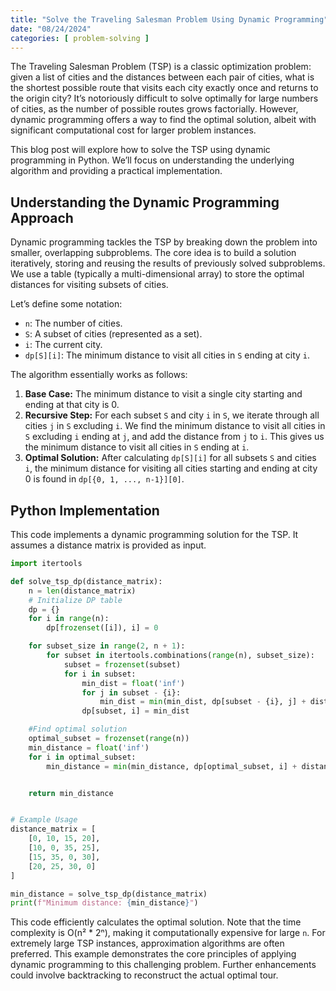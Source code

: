 ```yaml
---
title: "Solve the Traveling Salesman Problem Using Dynamic Programming"
date: "08/24/2024"
categories: [ problem-solving ]
---
```


The Traveling Salesman Problem (TSP) is a classic optimization problem: given a list of cities and the distances between each pair of cities, what is the shortest possible route that visits each city exactly once and returns to the origin city?  It's notoriously difficult to solve optimally for large numbers of cities, as the number of possible routes grows factorially. However, dynamic programming offers a way to find the optimal solution, albeit with significant computational cost for larger problem instances.

This blog post will explore how to solve the TSP using dynamic programming in Python.  We'll focus on understanding the underlying algorithm and providing a practical implementation.


## Understanding the Dynamic Programming Approach

Dynamic programming tackles the TSP by breaking down the problem into smaller, overlapping subproblems.  The core idea is to build a solution iteratively, storing and reusing the results of previously solved subproblems.  We use a table (typically a multi-dimensional array) to store the optimal distances for visiting subsets of cities.

Let's define some notation:

* `n`: The number of cities.
* `S`: A subset of cities (represented as a set).
* `i`: The current city.
* `dp[S][i]`: The minimum distance to visit all cities in `S` ending at city `i`.


The algorithm essentially works as follows:

1. **Base Case:** The minimum distance to visit a single city starting and ending at that city is 0.
2. **Recursive Step:** For each subset `S` and city `i` in `S`,  we iterate through all cities `j` in `S` excluding `i`. We find the minimum distance to visit all cities in `S` excluding `i` ending at `j`, and add the distance from `j` to `i`. This gives us the minimum distance to visit all cities in `S` ending at `i`.
3. **Optimal Solution:**  After calculating `dp[S][i]` for all subsets `S` and cities `i`, the minimum distance for visiting all cities starting and ending at city 0 is found in `dp[{0, 1, ..., n-1}][0]`.


## Python Implementation

This code implements a dynamic programming solution for the TSP. It assumes a distance matrix is provided as input.

```python
import itertools

def solve_tsp_dp(distance_matrix):
    n = len(distance_matrix)
    # Initialize DP table
    dp = {}
    for i in range(n):
        dp[frozenset([i]), i] = 0

    for subset_size in range(2, n + 1):
        for subset in itertools.combinations(range(n), subset_size):
            subset = frozenset(subset)
            for i in subset:
                min_dist = float('inf')
                for j in subset - {i}:
                    min_dist = min(min_dist, dp[subset - {i}, j] + distance_matrix[j][i])
                dp[subset, i] = min_dist

    #Find optimal solution
    optimal_subset = frozenset(range(n))
    min_distance = float('inf')
    for i in optimal_subset:
        min_distance = min(min_distance, dp[optimal_subset, i] + distance_matrix[i][0])


    return min_distance


# Example Usage
distance_matrix = [
    [0, 10, 15, 20],
    [10, 0, 35, 25],
    [15, 35, 0, 30],
    [20, 25, 30, 0]
]

min_distance = solve_tsp_dp(distance_matrix)
print(f"Minimum distance: {min_distance}")

```

This code efficiently calculates the optimal solution.  Note that the time complexity is O(n² * 2ⁿ), making it computationally expensive for large `n`.  For extremely large TSP instances, approximation algorithms are often preferred.  This example demonstrates the core principles of applying dynamic programming to this challenging problem.  Further enhancements could involve backtracking to reconstruct the actual optimal tour.

